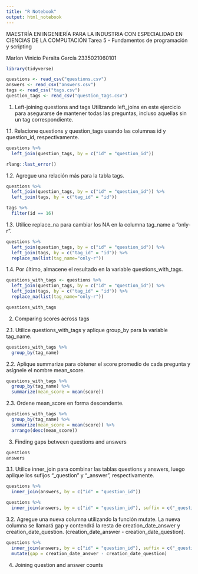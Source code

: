 ---
title: "R Notebook"
output: html_notebook
---

MAESTRÍA EN INGENIERÍA PARA LA INDUSTRIA CON ESPECIALIDAD EN CIENCIAS DE LA COMPUTACIÓN
Tarea 5 - Fundamentos de programación y scripting

Marlon Vinicio Peralta García
2335021060101

```{r}
library(tidyverse)

questions <- read_csv("questions.csv")
answers <- read_csv("answers.csv")
tags <- read_csv("tags.csv")
question_tags <- read_csv("question_tags.csv")

```
1. Left-joining questions and tags
Utilizando left_joins en este ejercicio para asegurarse de mantener todas las preguntas, incluso
aquellas sin un tag correspondiente.

1.1. Relacione questions y question_tags usando las columnas id y question_id, respectivamente.

```{r}
questions %>%
  left_join(question_tags, by = c("id" = "question_id"))

rlang::last_error()
```
1.2. Agregue una relación más para la tabla tags.

```{r}
questions %>%
  left_join(question_tags, by = c("id" = "question_id")) %>%
  left_join(tags, by = c("tag_id" = "id"))

tags %>%
  filter(id == 16)

```
1.3. Utilice replace_na para cambiar los NA en la columna tag_name a "only-r".

```{r}
questions %>%
  left_join(question_tags, by = c("id" = "question_id")) %>%
  left_join(tags, by = c("tag_id" = "id")) %>%
  replace_na(list(tag_name="only-r"))
```
1.4. Por último, almacene el resultado en la variable questions_with_tags.

```{r}
questions_with_tags <- questions %>%
  left_join(question_tags, by = c("id" = "question_id")) %>%
  left_join(tags, by = c("tag_id" = "id")) %>%
  replace_na(list(tag_name="only-r"))

questions_with_tags
```
2. Comparing scores across tags

2.1. Utilice questions_with_tags y aplique group_by para la variable tag_name.

```{r}
questions_with_tags %>%
  group_by(tag_name)
```

2.2. Aplique summarize para obtener el score promedio de cada pregunta y asígnele el nombre mean_score.

```{r}
questions_with_tags %>%
  group_by(tag_name) %>%
  summarize(mean_score = mean(score))
```

2.3. Ordene mean_score en forma descendente.

```{r}
questions_with_tags %>%
  group_by(tag_name) %>%
  summarize(mean_score = mean(score)) %>%
  arrange(desc(mean_score))
```
3. Finding gaps between questions and answers

```{r}
questions
answers
```

3.1. Utilice inner_join para combinar las tablas questions y answers, luego aplique los sufijos "_question" y "_answer", respectivamente.

```{r}
questions %>%
  inner_join(answers, by = c("id" = "question_id"))

questions %>%
  inner_join(answers, by = c("id" = "question_id"), suffix = c("_question", "_answer"))
```

3.2. Agregue una nueva columna utilizando la función mutate. La nueva columna se llamará gap y contendrá la resta de creation_date_answer y creation_date_question. (creation_date_answer - creation_date_question).

```{r}
questions %>%
  inner_join(answers, by = c("id" = "question_id"), suffix = c("_question", "_answer")) %>%
  mutate(gap = creation_date_answer - creation_date_question)
```
4. Joining question and answer counts

